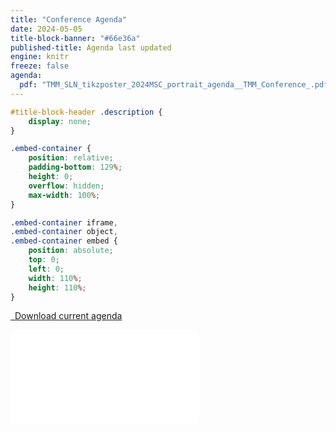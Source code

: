 ```yaml
---
title: "Conference Agenda"
date: 2024-05-05
title-block-banner: "#66e36a"
published-title: Agenda last updated
engine: knitr
freeze: false
agenda:
  pdf: "TMM_SLN_tikzposter_2024MSC_portrait_agenda__TMM_Conference_.pdf"
---
```


```css
#title-block-header .description {
    display: none;
}
```

```css
.embed-container {
    position: relative;
    padding-bottom: 129%;
    height: 0;
    overflow: hidden;
    max-width: 100%;
}

.embed-container iframe,
.embed-container object,
.embed-container embed {
    position: absolute;
    top: 0;
    left: 0;
    width: 110%;
    height: 110%;
}
```

```{=html}
<p class="text-center">
  <a class="btn btn-primary btn-lg agenda-download" href="`r rmarkdown::metadata$agenda$pdf`" target="_blank">
    <i class="fa-solid fa-file-arrow-down"></i>&ensp;Download current agenda
  </a>
</p>

<div class="embed-container">
  <iframe src="`r rmarkdown::metadata$agenda$pdf`" style="border: 0.5px"></iframe>
</div>
```